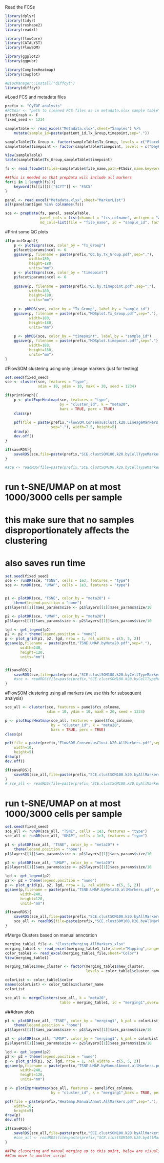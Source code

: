 
Read the FCSs
```{r}
library(dplyr)
library(tidyr)
library(reshape2)
library(readxl)

library(flowCore)
library(CATALYST)
library(FlowSOM)

library(ggplot2)
library(ggpubr)

library(ComplexHeatmap)
library(cowplot)

#BiocManager::install("diffcyt")
library(diffcyt)
```
#Load FCS and metadata files
```{r}
prefix <- "CyTOF.analysis"
#FCSdir <- "path to cleaned FCS files as in metadata.xlsx sample table"
printGraph <- F
fixed_seed <- 1234

sampleTable <- read_excel("Metadata.xlsx",sheet="Samples") %>%
    mutate(sample_id=paste(patient_id,Tx_Group,timepoint,sep="."))

sampleTable$Tx_Group <- factor(sampleTable$Tx_Group, levels = c("Placebo", "PolyICLC","Resiquimod"))
sampleTable$timepoint <- factor(sampleTable$timepoint, levels = c("Day0", "Day1","Day29"))

View(sampleTable)
table(sampleTable$Tx_Group,sampleTable$timepoint)

fs <- read.flowSet(files=sampleTable$file_name,path=FCSdir,name.keyword = sampleTable$sample_id,transformation=F)

##this is needed so that prepData will include all markers
for(i in 1:length(fs)){
    keyword(fs[[i]])[["$CYT"]] <- "FACS"
}
```


```{r}
panel <- read_excel("Metadata.xlsx",sheet="MarkerList")
all(panel$antigen %in% colnames(fs))
```

```{r}
sce <- prepData(fs, panel, sampleTable, 
                panel_cols = list(channel = "fcs_colname", antigen = "antigen", class = "marker_class"),
                md_cols=list(file = "file_name", id = "sample_id", factors = c("Tx_Group","timepoint","patient_id")))
```

#Print some QC plots
```{r}
if(printGraph){
    p <- plotExprs(sce, color_by = "Tx_Group")
    p$facet$params$ncol <- 6
    ggsave(p, filename = paste(prefix,"QC.by.Tx_Group.pdf",sep="."),
           width=180,
           height=180,
           units="mm")
    p <- plotExprs(sce, color_by = "timepoint")
    p$facet$params$ncol <- 6
    
    ggsave(p, filename = paste(prefix,"QC.by.timepoint.pdf",sep="."),
           width=180,
           height=180,
           units="mm")
    
    p <- pbMDS(sce, color_by = "Tx_Group", label_by = "sample_id")
    ggsave(p, filename = paste(prefix,"MDSplot.Tx_Group.pdf",sep="."),
           width=180,
           height=180,
           units="mm")
    
    p <- pbMDS(sce, color_by = "timepoint", label_by = "sample_id")
    ggsave(p, filename = paste(prefix,"MDSplot.timepoint.pdf",sep="."),
           width=180,
           height=180,
           units="mm")
}

```

#FlowSOM clustering using only Lineage markers (just for testing)
```{r}
set.seed(fixed_seed)
sce <- cluster(sce, features = "type",
               xdim = 10, ydim = 10, maxK = 20, seed = 1234)

if(printGraph){
    p <- plotExprHeatmap(sce, features = "type", 
                         by = "cluster_id", k = "meta20", 
                         bars = TRUE, perc = TRUE)
    class(p)
    
    pdf(file = paste(prefix,"FlowSOM.ConsensusClust.k20.LineageMarkers.pdf",
                     sep="."), width=7.5, height=5)
    draw(p)
    dev.off()
}

if(saveRDS){
    saveRDS(sce,file=paste(prefix,"SCE.clustSOM100.k20.byCellTypeMarkers.rds",sep="."))
}

#sce <- readRDS(file=paste(prefix,"SCE.clustSOM100.k20.byCellTypeMarkers.rds"))
```
# run t-SNE/UMAP on at most 1000/3000 cells per sample
# this make sure that no samples disproportionately affects the clustering
# also saves run time
```{r}
set.seed(fixed_seed)
sce <- runDR(sce, "TSNE", cells = 1e3, features = "type")
sce <- runDR(sce, "UMAP", cells = 1e3, features = "type")


p1 <- plotDR(sce, "TSNE", color_by = "meta20") + 
    theme(legend.position = "none")
p1$layers[[1]]$aes_params$size <- p1$layers[[1]]$aes_params$size/10

p2 <- plotDR(sce, "UMAP", color_by = "meta20")
p2$layers[[1]]$aes_params$size <- p2$layers[[1]]$aes_params$size/10

lgd <- get_legend(p2)
p2 <- p2 + theme(legend.position = "none")
p <- plot_grid(p1, p2, lgd, nrow = 1, rel_widths = c(5, 5, 2))
ggsave(p,filename = paste(prefix,"TSNE.UMAP.byMeta20.pdf",sep="."),
       width=240,
       height=120,
       units="mm")


if(saveRDS){
    saveRDS(sce,file=paste(prefix,"SCE.clustSOM100.k20.byCellTypeMarkers.tSNE.UMAP.rds",sep="."))
    #sce <- readRDS(file=paste(prefix,"SCE.clustSOM100.k20.byCellTypeMarkers.tSNE.UMAP.rds"))
}
```



#FlowSOM clustering using all markers (we use this for subsequent analysis)
```{r}

sce_all <- cluster(sce, features = panel$fcs_colname,
                   xdim = 10, ydim = 10, maxK = 20, seed = 1234)

p <- plotExprHeatmap(sce_all, features = panel$fcs_colname,
                     by = "cluster_id", k = "meta20",
                     bars = TRUE, perc = TRUE)
class(p)

pdf(file = paste(prefix,"FlowSOM.ConsensusClust.k20.AllMarkers.pdf",sep="."),
    width=10,
    height=5)
draw(p)
dev.off()

if(saveRDS){
    saveRDS(sce_all,file=paste(prefix,"SCE.clustSOM100.k20.byAllMarkers.rds",sep="."))
}
# sce_all <- readRDS(file=paste(prefix,"SCE.clustSOM100.k20.byAllMarkers.rds",sep="."))

```

# run t-SNE/UMAP on at most 1000/3000 cells per sample
```{r}
set.seed(fixed_seed)
sce_all <- runDR(sce_all, "TSNE", cells = 1e3, features = "type")
sce_all <- runDR(sce_all, "UMAP", cells = 1e3, features = "type")

p1 <- plotDR(sce_all, "TSNE", color_by = "meta20") + 
    theme(legend.position = "none")
p1$layers[[1]]$aes_params$size <- p1$layers[[1]]$aes_params$size/10

p2 <- plotDR(sce_all, "UMAP", color_by = "meta20")
p2$layers[[1]]$aes_params$size <- p2$layers[[1]]$aes_params$size/10

lgd <- get_legend(p2)
p2 <- p2 + theme(legend.position = "none")
p <- plot_grid(p1, p2, lgd, nrow = 1, rel_widths = c(5, 5, 2))
ggsave(p,filename = paste(prefix,"TSNE.UMAP.byMeta20.allMarkers.pdf",sep="."),
       width=240,
       height=120,
       units="mm")

if(saveRDS){
    saveRDS(sce_all,file=paste(prefix,"SCE.clustSOM100.k20.byAllMarkers.tSNE.UMAP.rds",sep="."))
    sce_all <- readRDS(file=paste(prefix,"SCE.clustSOM100.k20.byAllMarkers.tSNE.UMAP.rds",sep="."))
}
```

#Merge Clusters based on manual annotation
```{r}
merging_table1_file <- "ClusterMerging_AllMarkers.xlsx"
merging_table1 <- read_excel(merging_table1_file,sheet="Mapping",range="A1:B21")
color_table1 <- read_excel(merging_table1_file,sheet="Color")
View(merging_table1)

merging_table1$new_cluster <- factor(merging_table1$new_cluster, 
                                     levels = color_table1$cluster_name)

colorList <- color_table1$color
names(colorList) <- color_table1$cluster_name
colorList

sce_all <- mergeClusters(sce_all, k = "meta20", 
                         table = merging_table1, id = "merging1",overwrite = T)

```


###draw plots
```{r}
p1 <- plotDR(sce_all, "TSNE", color_by = "merging1", k_pal = colorList) + 
    theme(legend.position = "none")
p1$layers[[1]]$aes_params$size <- p1$layers[[1]]$aes_params$size/10

p2 <- plotDR(sce_all, "UMAP", color_by = "merging1", k_pal = colorList)
p2$layers[[1]]$aes_params$size <- p2$layers[[1]]$aes_params$size/10

lgd <- get_legend(p2)
p2 <- p2 + theme(legend.position = "none")
p <- plot_grid(p1, p2, lgd, nrow = 1, rel_widths = c(5, 5, 2))
ggsave(p,filename = paste(prefix,"TSNE.UMAP.byManualAnnot.allMarkers.pdf",sep="."),
       width=240,
       height=120,
       units="mm")

p <- plotExprHeatmap(sce_all, features = panel$fcs_colname,
                     by = "cluster_id", k = "merging1",bars = TRUE, perc = TRUE)

pdf(file = paste(prefix,"Heatmap.ManualAnnot.AllMarkers.pdf",sep="."),
    width=10,
    height=5)
draw(p)
dev.off()

if(saveRDS){
    saveRDS(sce_all,file=paste(prefix,"SCE.clustSOM100.k20.byAllMarkers.tSNE.UMAP.merged.rds",sep="."))
    #sce_all <- readRDS(file=paste(prefix,"SCE.clustSOM100.k20.byAllMarkers.tSNE.UMAP.merged.rds",sep="."))
}

##The clustering and manual merging up to this point, below are visualizations
##Can move to another script
```

